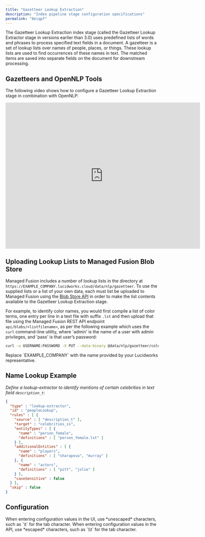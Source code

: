 ```yaml
---
title: "Gazetteer Lookup Extraction"
description: "Index pipeline stage configuration specifications"
permalink: "8eiqpf"
---
```


The Gazetteer Lookup Extraction index stage (called the Gazetteer Lookup Extractor stage in versions earlier than 3.0) uses predefined lists of words and phrases to process specified text fields in a document.
A gazetteer is a set of lookup lists over names of people, places, or things.
These lookup lists are used to find occurrences of these names in text.
The matched items are saved into separate fields on the document for downstream processing.

## Gazetteers and OpenNLP Tools

The following video shows how to configure a Gazetteer Lookup Extraction stage in combination with OpenNLP:

<iframe width="640" height="480" src="https://www.youtube.com/embed/bbbLAMnfHjY" title="Fusion Learners - OpenNLP and Gazetteer" frameborder="0" allow="accelerometer; autoplay; clipboard-write; encrypted-media; gyroscope; picture-in-picture; web-share" referrerpolicy="strict-origin-when-cross-origin" allowfullscreen></iframe>


## Uploading Lookup Lists to Managed Fusion Blob Store

Managed Fusion includes a number of lookup lists in the directory at `https://EXAMPLE_COMPANY.lucidworks.cloud/data/nlp/gazetteer`.
To use the supplied lists or a list of your own data, each must list be uploaded to Managed Fusion
using the [Blob Store API](/managed-fusion/5.9/6q1cvp/blob-store-api)
in order to make the list contents available to the Gazetteer Lookup Extraction stage.

For example, to identify color names, you would first compile a list of color terms, one entry per line in a text file with suffix `.lst` and then
upload that file using the Managed Fusion REST API endpoint `api/blobs/<listfilename>`, as per the following example which
uses the `curl` command-line utility, where 'admin' is the name of a user with admin privileges, and 'pass' is that user’s password:

```bash
curl -u USERNAME:PASSWORD -X PUT --data-binary @data/nlp/gazetteer/colors.lst -H 'Content-type: text/plain' http://EXAMPLE_COMPANY.lucidworks.cloud/api/blobs/colors.lst
```

<Note>
Replace `EXAMPLE_COMPANY` with the name provided by your Lucidworks representative.
</Note>

## Name Lookup Example

*Define a lookup-extractor to identify mentions of certain celebrities in text field `description_t`:*

```json
{
  "type" : "lookup-extractor",
  "id" : "peopleLookup",
  "rules" : [ {
    "source" : [ "description_t" ],
    "target" : "celebrities_ss",
    "entityTypes" : [ {
      "name" : "person_female",
      "definitions" : [ "person_female.lst" ]
    } ],
    "additionalEntities" : [ {
      "name" : "players",
      "definitions" : [ "sharapova", "murray" ]
    }, {
      "name" : "actors",
      "definitions" : [ "pitt", "jolie" ]
    } ],
    "caseSensitive" : false
  } ],
  "skip" : false
}
```

## Configuration

<Tip>
When entering configuration values in the UI, use *unescaped* characters, such as `\t` for the tab character. When entering configuration values in the API, use *escaped* characters, such as `\\t` for the tab character.
</Tip>


<SchemaParamFields schema={schema}/>